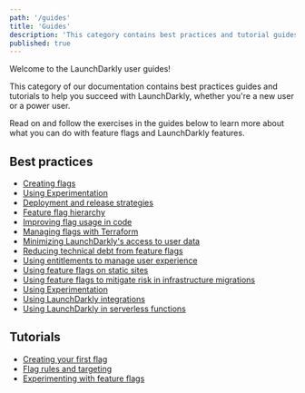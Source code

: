 ```yaml
---
path: '/guides'
title: 'Guides'
description: 'This category contains best practices and tutorial guides on how to use LaunchDarkly features, for new and experienced users.'
published: true
---
```


Welcome to the LaunchDarkly user guides!

This category of our documentation contains best practices guides and tutorials to help you succeed with LaunchDarkly, whether you're a new user or a power user.

Read on and follow the exercises in the guides below to learn more about what you can do with feature flags and LaunchDarkly features.

## Best practices

* [Creating flags](/guides/best-practices/creating-flags)
* [Using Experimentation](/guides/best-practices/experimentation)
* [Deployment and release strategies](/guides/best-practices/deployment-strategies)
* [Feature flag hierarchy](/guides/best-practices/flag-hierarchy)
* [Improving flag usage in code](/guides/best-practices/improving-code)
* [Managing flags with Terraform](/guides/best-practices/terraform)
* [Minimizing LaunchDarkly's access to user data](/guides/best-practices/user-data)
* [Reducing technical debt from feature flags](/guides/best-practices/technical-debt)
* [Using entitlements to manage user experience](/guides/best-practices/entitlements)
* [Using feature flags on static sites](/guides/best-practices/using-feature-flags-on-static-sites)
* [Using feature flags to mitigate risk in infrastructure migrations](/guides/best-practices/infrastructure-migration)
* [Using Experimentation](/guides/best-practices/experimentation)
* [Using LaunchDarkly integrations](/guides/best-practices/integrations)
* [Using LaunchDarkly in serverless functions](/guides/best-practices/serverless)

## Tutorials

* [Creating your first flag](/guides/tutorials/first-flag)
* [Flag rules and targeting](/guides/tutorials/rules-and-targeting)
* [Experimenting with feature flags](/guides/tutorials/experimentation)
